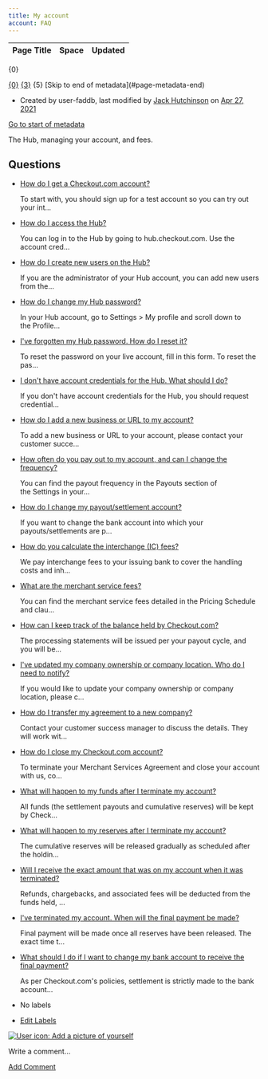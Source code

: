 ```yaml
---
title: My account
account: FAQ 
---
```


<table class="aui"> <thead> <tr class="header"> <th class="search-result-title">Page Title</th> <th class="search-result-space">Space</th> <th class="search-result-date">Updated</th> </tr> </thead> </table> <p class="search-result-count">{0}</p> <tr class="search-result"> <td class="search-result-title"><a href="{1}" class="content-type-{2}"><span>{0}</span></a></td> <td class="search-result-space"><a class="space" href="/display/{4}/" title="{3}">{3}</a></td> <td class="search-result-date"><span class="date" title="{6}">{5}</span></td> </tr> [Skip to end of metadata](#page-metadata-end)

*   Created by user-faddb, last modified by [Jack Hutchinson](    /display/~jack.hutchinson
    ) on [Apr 27, 2021](/pages/diffpagesbyversion.action?pageId=720923&selectedPageVersions=7&selectedPageVersions=8 "Show changes")

[Go to start of metadata](#page-metadata-start)

The Hub, managing your account, and fees.

Questions
---------

*   [How do I get a Checkout.com account?](/pages/viewpage.action?pageId=720926)
    
    To start with, you should sign up for a test account so you can try out your int...
    
*   [How do I access the Hub?](/pages/viewpage.action?pageId=721195)
    
    You can log in to the Hub by going to hub.checkout.com. Use the account cred...
    
*   [How do I create new users on the Hub?](/pages/viewpage.action?pageId=721202)
    
    If you are the administrator of your Hub account, you can add new users from the...
    
*   [How do I change my Hub password?](/pages/viewpage.action?pageId=721199)
    
    In your Hub account, go to Settings > My profile and scroll down to the Profile...
    
*   [I've forgotten my Hub password. How do I reset it?](/pages/viewpage.action?pageId=721197)
    
    To reset the password on your live account, fill in this form. To reset the pas...
    
*   [I don't have account credentials for the Hub. What should I do?](/pages/viewpage.action?pageId=721204)
    
    If you don't have account credentials for the Hub, you should request credential...
    
*   [How do I add a new business or URL to my account?](/pages/viewpage.action?pageId=721193)
    
    To add a new business or URL to your account, please contact your customer succe...
    
*   [How often do you pay out to my account, and can I change the frequency?](/pages/viewpage.action?pageId=720929)
    
    You can find the payout frequency in the Payouts section of the Settings in your...
    
*   [How do I change my payout/settlement account?](/pages/viewpage.action?pageId=721206)
    
    If you want to change the bank account into which your payouts/settlements are p...
    
*   [How do you calculate the interchange (IC) fees?](/pages/viewpage.action?pageId=720933)
    
    We pay interchange fees to your issuing bank to cover the handling costs and inh...
    
*   [What are the merchant service fees?](/pages/viewpage.action?pageId=721221)
    
    You can find the merchant service fees detailed in the Pricing Schedule and clau...
    
*   [How can I keep track of the balance held by Checkout.com?](/pages/viewpage.action?pageId=721219)
    
    The processing statements will be issued per your payout cycle, and you will be...
    
*   [I've updated my company ownership or company location. Who do I need to notify?](/pages/viewpage.action?pageId=721191)
    
    If you would like to update your company ownership or company location, please c...
    
*   [How do I transfer my agreement to a new company?](/pages/viewpage.action?pageId=721185)
    
    Contact your customer success manager to discuss the details. They will work wit...
    
*   [How do I close my Checkout.com account?](/pages/viewpage.action?pageId=721187)
    
    To terminate your Merchant Services Agreement and close your account with us, co...
    
*   [What will happen to my funds after I terminate my account?](/pages/viewpage.action?pageId=721212)
    
    All funds (the settlement payouts and cumulative reserves) will be kept by Check...
    
*   [What will happen to my reserves after I terminate my account?](/pages/viewpage.action?pageId=721214)
    
    The cumulative reserves will be released gradually as scheduled after the holdin...
    
*   [Will I receive the exact amount that was on my account when it was terminated?](/pages/viewpage.action?pageId=721217)
    
    Refunds, chargebacks, and associated fees will be deducted from the funds held, ...
    
*   [I've terminated my account. When will the final payment be made?](/pages/viewpage.action?pageId=721210)
    
    Final payment will be made once all reserves have been released. The exact time t...
    
*   [What should I do if I want to change my bank account to receive the final payment?](/pages/viewpage.action?pageId=721208)
    
    As per Checkout.com's policies, settlement is strictly made to the bank account...
    

*   No labels
*   [Edit Labels](# "Edit Labels (Type 'l')")

[![User icon: Add a picture of yourself](/s/en_GB/7901/abf7b35644d5a5d1d7e4b0969a83e8eb2b569fb5/_/images/icons/profilepics/add_profile_pic.svg)](/users/profile/editmyprofilepicture.action)

Write a comment…

[Add Comment](/display/FAQ/My+account?showComments=true&showCommentArea=true#addcomment)
